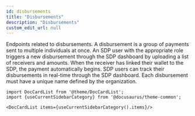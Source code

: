 ```yaml
---
id: disbursements
title: "Disbursements"
description: "Disbursements"
custom_edit_url: null
---
```




Endpoints related to disbursements. A disbursement is a group of payments sent to multiple individuals at once. An SDP user with the appropriate role triggers a new disbursement through the SDP dashboard by uploading a list of receivers and amounts. When the receiver has linked their wallet to the SDP, the payment automatically begins. SDP users can track their disbursements in real-time through the SDP dashboard. Each disbursement must have a unique name defined by the organization.



```mdx-code-block
import DocCardList from '@theme/DocCardList';
import {useCurrentSidebarCategory} from '@docusaurus/theme-common';

<DocCardList items={useCurrentSidebarCategory().items}/>
```
      
